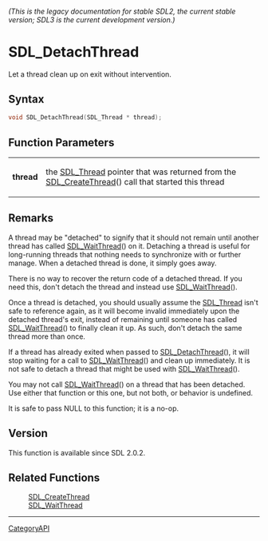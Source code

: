 ====== (This is the legacy documentation for stable SDL2, the current stable version; SDL3 is the current development version.) ======
= SDL_DetachThread =

Let a thread clean up on exit without intervention.

== Syntax ==

<syntaxhighlight lang='c'>
void SDL_DetachThread(SDL_Thread * thread);
</syntaxhighlight>

== Function Parameters ==

{|
|'''thread'''
|the [[SDL_Thread]] pointer that was returned from the [[SDL_CreateThread]]() call that started this thread
|}

== Remarks ==

A thread may be "detached" to signify that it should not remain until
another thread has called [[SDL_WaitThread]]() on it. Detaching a thread is
useful for long-running threads that nothing needs to synchronize with or
further manage. When a detached thread is done, it simply goes away.

There is no way to recover the return code of a detached thread. If you
need this, don't detach the thread and instead use [[SDL_WaitThread]]().

Once a thread is detached, you should usually assume the [[SDL_Thread]]
isn't safe to reference again, as it will become invalid immediately upon
the detached thread's exit, instead of remaining until someone has called
[[SDL_WaitThread]]() to finally clean it up. As such, don't detach the same
thread more than once.

If a thread has already exited when passed to [[SDL_DetachThread]](), it
will stop waiting for a call to [[SDL_WaitThread]]() and clean up
immediately. It is not safe to detach a thread that might be used with
[[SDL_WaitThread]]().

You may not call [[SDL_WaitThread]]() on a thread that has been detached.
Use either that function or this one, but not both, or behavior is
undefined.

It is safe to pass NULL to this function; it is a no-op.

== Version ==

This function is available since SDL 2.0.2.

== Related Functions ==

:[[SDL_CreateThread]]
:[[SDL_WaitThread]]

----
[[CategoryAPI]]


